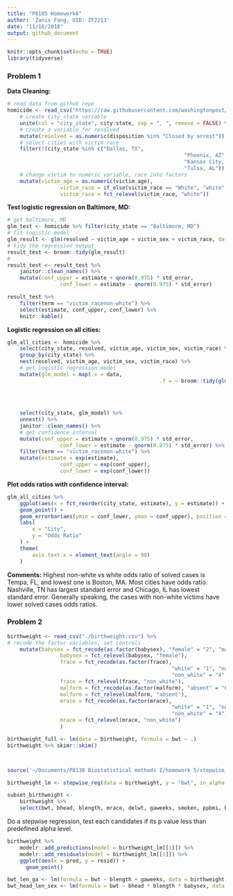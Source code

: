 ```yaml
---
title: "P8105 Homework6"
author: 'Zanis Fang, UID: ZF2213'
date: "11/16/2018"
output: github_document
---
```


```r
knitr::opts_chunk$set(echo = TRUE)
library(tidyverse)
```

### Problem 1

**Data Cleaning:**

```r
# read data from github repo
homicide <- read_csv("https://raw.githubusercontent.com/washingtonpost/data-homicides/master/homicide-data.csv") %>% 
	# create city_state variable
	unite(col = "city_state", city:state, sep = ", ", remove = FALSE) %>% 
	# create a variable for resolved
	mutate(resolved = as.numeric(disposition %in% "Closed by arrest")) %>%
	# select cities with victim race
	filter(!(city_state %in% c("Dallas, TX",
														 "Phoenix, AZ",
														 "Kansas City, MO",
														 "Tulsa, AL"))) %>%
	# change victim to numeric variable, race into factors
	mutate(victim_age = as.numeric(victim_age),
				 victim_race = if_else(victim_race == "White", "white", "non-white"),
				 victim_race = fct_relevel(victim_race, "white")) 
```

**Test logistic regression on Baltimore, MD:**

```r
# get baltimore, MD
glm_test <- homicide %>% filter(city_state == "Baltimore, MD")
# fit logistic model
glm_result <- glm(resolved ~ victim_age + victim_sex + victim_race, data = glm_test)
# tidy the regression output
result_test <- broom::tidy(glm_result)
# 
result_test <- result_test %>%
	janitor::clean_names() %>%
	mutate(conf_upper = estimate + qnorm(0.975) * std_error,
				 conf_lower = estimate - qnorm(0.975) * std_error)

result_test %>%
	filter(term == "victim_racenon-white") %>% 
	select(estimate, conf_upper, conf_lower) %>% 
	knitr::kable()
```

**Logistic regression on all cities:**

```r
glm_all_cities <- homicide %>% 
	select(city_state, resolved, victim_age, victim_sex, victim_race) %>%
	group_by(city_state) %>% 
	nest(resolved, victim_age, victim_sex, victim_race) %>%
	# get logistic regression model
	mutate(glm_model = map(.x = data,
												 .f = ~ broom::tidy(glm(resolved ~
												 											 	victim_age + 
												 											 	victim_sex +
												 											 	victim_race,
												 											 data = .x)))) %>%
	select(city_state, glm_model) %>%
	unnest() %>%
	janitor::clean_names() %>%
	# get confidence interval
	mutate(conf_upper = estimate + qnorm(0.975) * std_error,
				 conf_lower = estimate - qnorm(0.975) * std_error) %>%
	filter(term == "victim_racenon-white") %>%
	mutate(estimate = exp(estimate),
				 conf_upper = exp(conf_upper),
				 conf_lower = exp(conf_lower))
```

**Plot odds ratios with confidence interval:**

```r
glm_all_cities %>% 
	ggplot(aes(x = fct_reorder(city_state, estimate), y = estimate)) +
	geom_point() +
	geom_errorbar(aes(ymin = conf_lower, ymax = conf_upper), position = "dodge") +
	labs(
		x = "City",
		y = "Odds Ratio"
	) +
	theme(
		axis.text.x = element_text(angle = 90)
	)
```

**Comments:**
Highest non-white vs white odds ratio of solved cases is Tempa, FL, and lowest one is Boston, MA. Most cities have odds ratio. Nashville, TN has largest standard error and Chicago, IL has lowest standard error. Generally speaking, the cases with non-white victims have lower solved cases odds ratios.

### Problem 2

```r
birthweight <- read_csv("./birthweight.csv") %>% 
# recode the factor variables, set controls
	mutate(babysex = fct_recode(as.factor(babysex), "female" = "2", "male" = "1"),
				 babysex = fct_relevel(babysex, "female"),
				 frace = fct_recode(as.factor(frace),
				 									 "white" = "1", "non_white" = "2", "non_white" = "3",
				 									 "non_white" = "4", "non_white" = "8"),
				 frace = fct_relevel(frace, "non_white"),
				 malform = fct_recode(as.factor(malform), "absent" = "0", "present" = "1"),
				 malform = fct_relevel(malform, "absent"),
				 mrace = fct_recode(as.factor(mrace),
				 									 "white" = "1", "non_white" = "2", "non_white" = "3",
				 									 "non_white" = "4"),
				 mrace = fct_relevel(mrace, "non_white")
				 )

birthweight_full <- lm(data = birthweight, formula = bwt ~ .)
birthweight %>% skimr::skim()




```






```r
source('~/Documents/P8130 Biostatistical methods I/homework 5/stepwise_reg.r')

birthweight_lm <- stepwise_reg(data = birthweight, y = "bwt", in_alpha = 0.01, out_alpha = 0.015)

subset_birthweight <-
	birthweight %>%
	select(bwt, bhead, blength, mrace, delwt, gaweeks, smoken, ppbmi, babysex, mheight)

```

Do a stepwise regression, test each candidates if its p value less than predefined alpha level.

```r
birthweight %>%
	modelr::add_predictions(model = birthweight_lm[[1]]) %>% 
	modelr::add_residuals(model = birthweight_lm[[1]]) %>% 
	ggplot(aes(x = pred, y = resid)) +
	  geom_point()
```

```r
bwt_len_ga <- lm(formula = bwt ~ blength + gaweeks, data = birthweight)
bwt_head_len_sex <- lm(formula = bwt ~ bhead * blength * babysex, data = birthweight)


```









